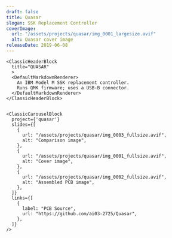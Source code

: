 ```yaml
---
draft: false
title: Quasar
slogan: SSK Replacement Controller
coverImage:
  url: "/assets/projects/quasar/img_0001_largesize.avif"
  alt: Quasar cover image
releaseDate: 2019-06-08
---
```


<DefaultLayout title={frontmatter.title}>

  <ClassicBlurredHeader src={frontmatter.coverImage.url} />

  <div class="container mx-auto">

    <ClassicHeaderBlock 
      title="QUASAR"
      >
      <DefaultMarkdownRenderer>
        An IBM Model M SSK replacement controller.  
        Runs QMK firmware; uses a USB-B connector.
      </DefaultMarkdownRenderer>
    </ClassicHeaderBlock>


    <ClassicCarouselBlock 
      project={'quasar'} 
      slides={[
        {
          url: "/assets/projects/quasar/img_0003_fullsize.avif",
          alt: "Comparison image",
        },
        {
          url: "/assets/projects/quasar/img_0001_fullsize.avif",
          alt: "Cover image",
        },
        {
          url: "/assets/projects/quasar/img_0002_fullsize.avif",
          alt: "Assembled PCB image",
        },
      ]} 
      links={[
        {
          label: "PCB Source",
          url: "https://github.com/ai03-2725/Quasar",
        },
      ]}
    />

  </div>

</DefaultLayout>